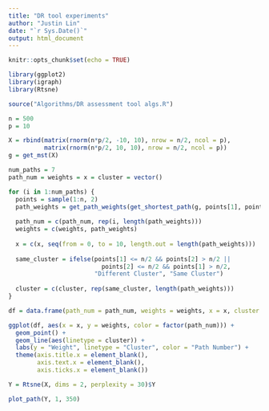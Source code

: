 ```yaml
---
title: "DR tool experiments"
author: "Justin Lin"
date: "`r Sys.Date()`"
output: html_document
---
```


```r
knitr::opts_chunk$set(echo = TRUE)

library(ggplot2)
library(igraph)
library(Rtsne)

source("Algorithms/DR assessment tool algs.R")
```

```r
n = 500
p = 10

X = rbind(matrix(rnorm(n*p/2, -10, 10), nrow = n/2, ncol = p),
          matrix(rnorm(n*p/2, 10, 10), nrow = n/2, ncol = p))
g = get_mst(X)
```

```r
num_paths = 7
path_num = weights = x = cluster = vector()

for (i in 1:num_paths) {
  points = sample(1:n, 2)
  path_weights = get_path_weights(get_shortest_path(g, points[1], points[2]))
  
  path_num = c(path_num, rep(i, length(path_weights)))
  weights = c(weights, path_weights)
  
  x = c(x, seq(from = 0, to = 10, length.out = length(path_weights)))
  
  same_cluster = ifelse(points[1] <= n/2 && points[2] > n/2 ||
                          points[2] <= n/2 && points[1] > n/2,
                        "Different Cluster", "Same Cluster")
  
  cluster = c(cluster, rep(same_cluster, length(path_weights)))
}

df = data.frame(path_num = path_num, weights = weights, x = x, cluster = cluster)
```


```r
ggplot(df, aes(x = x, y = weights, color = factor(path_num))) + 
  geom_point() + 
  geom_line(aes(linetype = cluster)) + 
  labs(y = "Weight", linetype = "Cluster", color = "Path Number") + 
  theme(axis.title.x = element_blank(),
        axis.text.x = element_blank(),
        axis.ticks.x = element_blank())
```

```r
Y = Rtsne(X, dims = 2, perplexity = 30)$Y

plot_path(Y, 1, 350)
```


